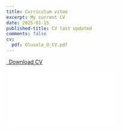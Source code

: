 ```yaml
---
title: Curriculum vitae
excerpt: My current CV
date: 2025-01-15
published-title: CV last updated
comments: false
cv:
  pdf: Olusola_O_CV.pdf
---
```


:::: {#cv-styles}
```{=html}
<p id="cv-container" class="text-center">
  <a class="btn btn-primary btn-lg" href="Olusola_O_CV.pdf" target="_blank" rel="noopener noreferrer">
    <i class="bi bi-cloud-download"></i>&ensp;Download CV
  </a>
</p>

<p class="embed-container">
  <iframe src="Olusola_O_CV.pdf" style="border: 0.5px"></iframe>
</p>
```
::::